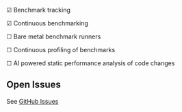 ☑ Benchmark tracking

☑ Continuous benchmarking

☐ Bare metal benchmark runners

☐ Continuous profiling of benchmarks

☐ AI powered static performance analysis of code changes

## Open Issues

See [GitHub Issues](https://github.com/bencherdev/bencher/issues)

